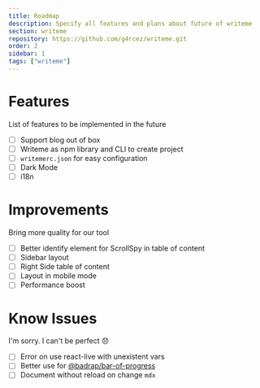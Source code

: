 ```yaml
---
title: Roadmap
description: Specify all features and plans about future of writeme
section: writeme
repository: https://github.com/g4rcez/writeme.git
order: 2
sidebar: 1
tags: ["writeme"]
---
```


# Features

List of features to be implemented in the future

- [ ] Support blog out of box
- [ ] Writeme as npm library and CLI to create project
- [ ] `writemerc.json` for easy configuration
- [ ] Dark Mode
- [ ] i18n

# Improvements

Bring more quality for our tool

- [ ] Better identify element for ScrollSpy in table of content
- [ ] Sidebar layout
- [ ] Right Side table of content
- [ ] Layout in mobile mode
- [ ] Performance boost

# Know Issues

I'm sorry. I can't be perfect :disappointed:

- [ ] Error on use react-live with unexistent vars
- [ ] Better use for [@badrap/bar-of-progress](https://www.npmjs.com/package/@badrap/bar-of-progress)
- [ ] Document without reload on change `mdx`
